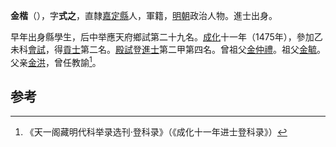 '''金楷'''（{{bd|1448年||？}}），字'''式之'''，直隸[[嘉定縣|嘉定縣]]人，軍籍，[[明朝|明朝]]政治人物。進士出身。

早年出身縣學生，后中举應天府鄉試第二十九名。[[成化|成化]]十一年（1475年），參加乙未科[[會試|會試]]，得[[貢士|貢士]]第二名。[[殿試|殿試]]登[[進士|進士]]第二甲第四名。曾祖父[[金仲禮|金仲禮]]。祖父[[金毓|金毓]]。父亲[[金洪|金洪]]，曾任教諭<ref>《天一阁藏明代科举录选刊·登科录》（《成化十一年进士登科录》）</ref>。

==参考==
{{reflist}}
{{明朝人物小作品}}
{{成化十一年乙未科殿試金榜}}